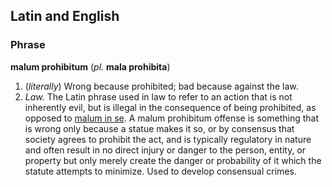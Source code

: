 ==Latin and English==

===Phrase===
'''malum prohibitum''' (''pl.'' '''mala prohibita''')

#(''literally'') Wrong because prohibited; bad because against the law.
#''Law.'' The Latin phrase used in law to refer to an action that is not inherently evil, but is illegal in the consequence of being prohibited, as opposed to [[malum in se]].  A malum prohibitum offense is something that is wrong only because a statue makes it so, or by consensus that society agrees to prohibit the act, and is typically regulatory in nature and often result in no direct injury or danger to the person, entity, or property but only merely create the danger or probability of it which the statute attempts to minimize.  Used to develop consensual crimes.